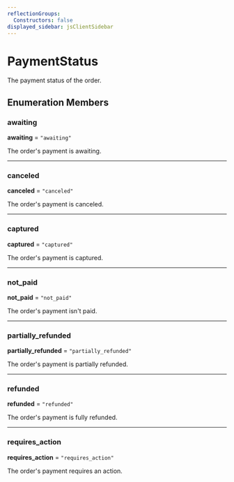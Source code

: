 ```yaml
---
reflectionGroups:
  Constructors: false
displayed_sidebar: jsClientSidebar
---
```



# PaymentStatus

The payment status of the order.

## Enumeration Members

### awaiting

 **awaiting** = `"awaiting"`

The order's payment is awaiting.

___

### canceled

 **canceled** = `"canceled"`

The order's payment is canceled.

___

### captured

 **captured** = `"captured"`

The order's payment is captured.

___

### not\_paid

 **not\_paid** = `"not_paid"`

The order's payment isn't paid.

___

### partially\_refunded

 **partially\_refunded** = `"partially_refunded"`

The order's payment is partially refunded.

___

### refunded

 **refunded** = `"refunded"`

The order's payment is fully refunded.

___

### requires\_action

 **requires\_action** = `"requires_action"`

The order's payment requires an action.
